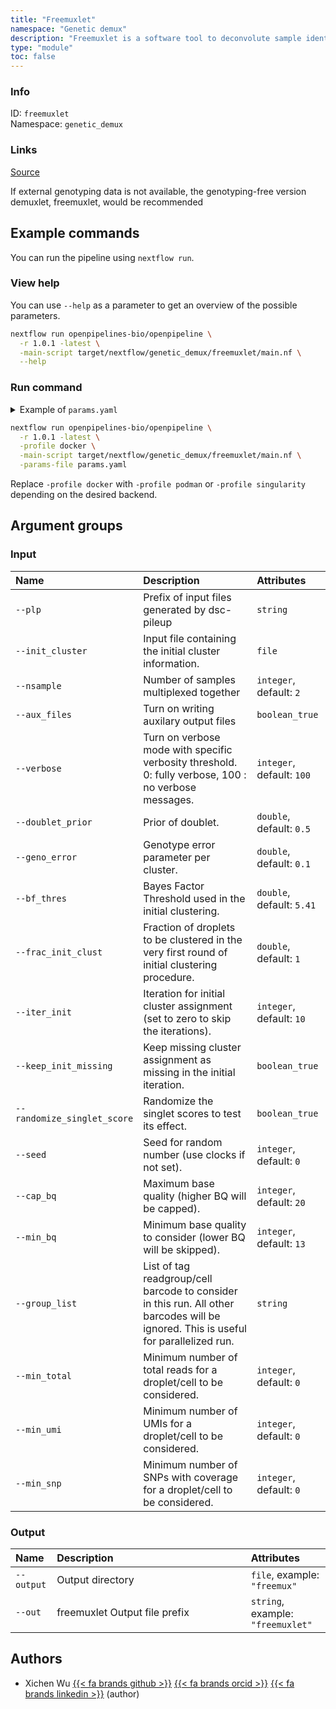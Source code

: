 ```yaml
---
title: "Freemuxlet"
namespace: "Genetic demux"
description: "Freemuxlet is a software tool to deconvolute sample identity and identify multiplets when multiple samples are pooled by barcoded single cell sequencing."
type: "module"
toc: false
---
```


::: {.column-margin}

### Info

ID: `freemuxlet`  
Namespace: `genetic_demux`

### Links
[Source](https://github.com/openpipelines-bio/openpipeline/blob/1.0.1/src/genetic_demux/freemuxlet/config.vsh.yaml){.btn-action .btn-sm .btn-info .btn role="button"}

:::

If external genotyping
data is not available, the genotyping-free version demuxlet, freemuxlet, would be recommended

## Example commands

You can run the pipeline using `nextflow run`.

### View help

You can use `--help` as a parameter to get an overview of the possible parameters.

```bash
nextflow run openpipelines-bio/openpipeline \
  -r 1.0.1 -latest \
  -main-script target/nextflow/genetic_demux/freemuxlet/main.nf \
  --help
```

### Run command

<details>
<summary>Example of `params.yaml`</summary>
```yaml
# Input
# plp: "foo"
# init_cluster: "path/to/file"
nsample: 2
aux_files: false
verbose: 100
doublet_prior: 0.5
geno_error: 0.1
bf_thres: 5.41
frac_init_clust: 1
iter_init: 10
keep_init_missing: false
randomize_singlet_score: false
seed: 0
cap_bq: 20
min_bq: 13
# group_list: "foo"
min_total: 0
min_umi: 0
min_snp: 0

# Output
# output: "$id.$key.output.output"
# out: "freemuxlet"

# Nextflow input-output arguments
publish_dir: # please fill in - example: "output/"
# param_list: "my_params.yaml"
```
</details>

```bash
nextflow run openpipelines-bio/openpipeline \
  -r 1.0.1 -latest \
  -profile docker \
  -main-script target/nextflow/genetic_demux/freemuxlet/main.nf \
  -params-file params.yaml
```

:::{.callout-note}
Replace `-profile docker` with `-profile podman` or `-profile singularity` depending on the desired backend.
:::

## Argument groups

### Input

|Name                        |Description                                                                                                                          |Attributes                |
|:----------|:--------------------------------------------------|:--------------------|
|`--plp`                     |Prefix of input files generated by dsc-pileup                                                                                        |`string`                  |
|`--init_cluster`            |Input file containing the initial cluster information.                                                                               |`file`                    |
|`--nsample`                 |Number of samples multiplexed together                                                                                               |`integer`, default: `2`   |
|`--aux_files`               |Turn on writing auxilary output files                                                                                                |`boolean_true`            |
|`--verbose`                 |Turn on verbose mode with specific verbosity threshold. 0: fully verbose, 100 : no verbose messages.                                 |`integer`, default: `100` |
|`--doublet_prior`           |Prior of doublet.                                                                                                                    |`double`, default: `0.5`  |
|`--geno_error`              |Genotype error parameter per cluster.                                                                                                |`double`, default: `0.1`  |
|`--bf_thres`                |Bayes Factor Threshold used in the initial clustering.                                                                               |`double`, default: `5.41` |
|`--frac_init_clust`         |Fraction of droplets to be clustered in the very first round of initial clustering procedure.                                        |`double`, default: `1`    |
|`--iter_init`               |Iteration for initial cluster assignment (set to zero to skip the iterations).                                                       |`integer`, default: `10`  |
|`--keep_init_missing`       |Keep missing cluster assignment as missing in the initial iteration.                                                                 |`boolean_true`            |
|`--randomize_singlet_score` |Randomize the singlet scores to test its effect.                                                                                     |`boolean_true`            |
|`--seed`                    |Seed for random number (use clocks if not set).                                                                                      |`integer`, default: `0`   |
|`--cap_bq`                  |Maximum base quality (higher BQ will be capped).                                                                                     |`integer`, default: `20`  |
|`--min_bq`                  |Minimum base quality to consider (lower BQ will be skipped).                                                                         |`integer`, default: `13`  |
|`--group_list`              |List of tag readgroup/cell barcode to consider in this run. All other barcodes will be ignored. This is useful for parallelized run. |`string`                  |
|`--min_total`               |Minimum number of total reads for a droplet/cell to be considered.                                                                   |`integer`, default: `0`   |
|`--min_umi`                 |Minimum number of UMIs for a droplet/cell to be considered.                                                                          |`integer`, default: `0`   |
|`--min_snp`                 |Minimum number of SNPs with coverage for a droplet/cell to be considered.                                                            |`integer`, default: `0`   |


### Output

|Name       |Description                   |Attributes                        |
|:----------|:--------------------------------------------------|:--------------------|
|`--output` |Output directory              |`file`, example: `"freemux"`      |
|`--out`    |freemuxlet Output file prefix |`string`, example: `"freemuxlet"` |

## Authors


  * Xichen Wu [{{< fa brands github >}}](https://github.com/wxicu) [{{< fa brands orcid >}}](https://orcid.org/0009-0008-2168-4508) [{{< fa brands linkedin >}}](https://linkedin.com/in/xichen-wu) (author)

